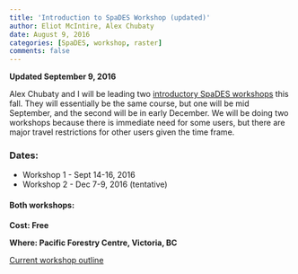 ```yaml
---
title: 'Introduction to SpaDES Workshop (updated)'
author: Eliot McIntire, Alex Chubaty
date: August 9, 2016
categories: [SpaDES, workshop, raster]
comments: false
---
```

**Updated September 9, 2016**

Alex Chubaty and I will be leading two [introductory SpaDES workshops](https://rpubs.com/PredictiveEcology/SpaDES-Intro-Course-Outline) this fall.
They will essentially be the same course, but one will be mid September, and the second will be in early December. 
We will be doing two workshops because there is immediate need for some users, but there are major travel restrictions for other users given the time frame.

### Dates: 

- Workshop 1 - Sept 14-16, 2016
- Workshop 2 - Dec 7-9, 2016 (tentative)

#### Both workshops:

**Cost: Free**

**Where: Pacific Forestry Centre, Victoria, BC**

[Current workshop outline](https://rpubs.com/PredictiveEcology/SpaDES-Intro-Course-Outline)

